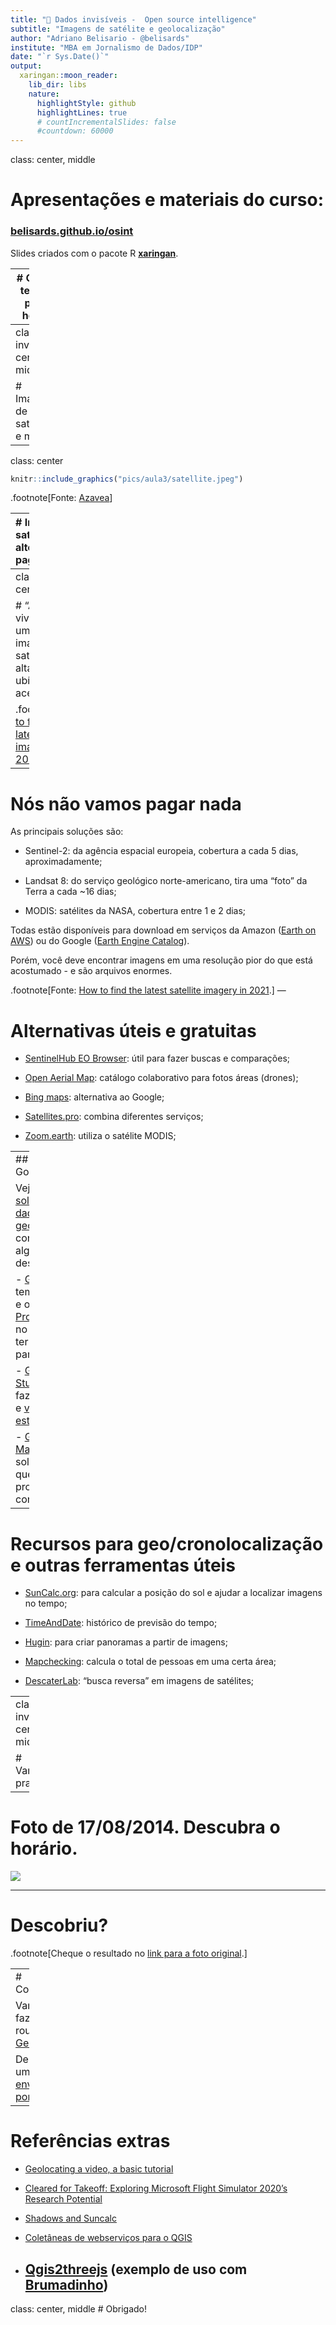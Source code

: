 ```yaml
---
title: "🔎 Dados invisíveis -  Open source intelligence"
subtitle: "Imagens de satélite e geolocalização"
author: "Adriano Belisario - @belisards"
institute: "MBA em Jornalismo de Dados/IDP"
date: "`r Sys.Date()`"
output:
  xaringan::moon_reader:
    lib_dir: libs
    nature:
      highlightStyle: github
      highlightLines: true
      # countIncrementalSlides: false
      #countdown: 60000
---
```

class: center, middle

# Apresentações e materiais do curso:

### [belisards.github.io/osint](https://belisards.github.io/osint/)

Slides criados com o pacote R [**xaringan**](https://github.com/yihui/xaringan).

---
# O que temos para hoje?

- Acessando mapas e imagens de satélites;

- Recursos e práticas para geolocalizar fotos;

---
class: inverse, center, middle

# Imagens de satélite e mapas

---
class: center
```r
knitr::include_graphics("pics/aula3/satellite.jpeg")
```

.footnote[Fonte: [Azavea](http://www.azavea.com/wp-content/uploads/2021/03/azavea_satellite_imagery_decision_tree_2021.pdf)
]

---
# Imagens de satélites: alternativas pagas

Atualmente, a maior resolução de imagens de satélites disponíveis comercialmente varia entre 30 e 50 centímetros GSD (ground sampling distance , ou seja, a distância real entre o centro de dois pixels).

As principais fornecedoras comerciais são:

- [Maxar](https://www.maxar.com): a maior e mais antiga fornecedora de imagens de satélites dos EUA. Espere preços na ordem de milhares de dólares e imagens com resoluções de até 30cm;

- [Airbus](https://www.intelligence-airbusds.com): baseada na França, tem arquivos até dos anos 1980 e também está na ordem dos milhares de dólares;

- [Planet](https://planet.com): a maior parte das imagens conta com uma resolução menor que as anteriores, porém é mais barato. Imagens de arquivos podem sair por "apenas" centenas de dólares.

.footnote[Fonte: [How to find the latest satellite imagery in 2021](https://www.azavea.com/reports/how-to-find-the-latest-satellite-imagery-in-2021/).
]

---
class: inverse, center, middle

# "Ainda não vivemos em uma era de imagens de satélite de alta resolução ubíquas e acessíveis"

.footnote[[How to find the latest satellite imagery in 2021](https://www.azavea.com/reports/how-to-find-the-latest-satellite-imagery-in-2021/).
]


---
# Nós não vamos pagar nada

As principais soluções são:

- Sentinel-2: da agência espacial europeia, cobertura a cada 5 dias, aproximadamente;

- Landsat 8: do serviço geológico norte-americano, tira uma "foto" da Terra a cada ~16 dias;

- MODIS: satélites da NASA, cobertura entre 1 e 2 dias;

Todas estão disponíveis para download em serviços da Amazon ([Earth on AWS](https://aws.amazon.com/pt/earth/)) ou do Google ([Earth Engine Catalog](https://developers.google.com/earth-engine/datasets/catalog/)).

Porém, você deve encontrar imagens em uma resolução pior do que está acostumado - e são arquivos enormes.

.footnote[Fonte: [How to find the latest satellite imagery in 2021](https://www.azavea.com/reports/how-to-find-the-latest-satellite-imagery-in-2021/).
]
---

# Alternativas úteis e gratuitas

- [SentinelHub EO Browser](https://apps.sentinel-hub.com/eo-browser/): útil para fazer buscas e comparações;

- [Open Aerial Map](https://map.openaerialmap.org): catálogo colaborativo para fotos áreas (drones);

- [Bing maps](https://www.bing.com/maps/?cc=br): alternativa ao Google;

- [Satellites.pro](https://satellites.pro): combina diferentes serviços;

- [Zoom.earth](https://zoom.earth/): utiliza o satélite MODIS;



---
## Soluções do Google

Veja [todas as soluções para dados geográficos](https://www.google.com/intl/pt-BR_br/earth/outreach/tools/) ou confira aqui alguns destaques:

- [Google Earth](https://earth.google.com/): tem a versão web e o [Google Earth Pro](https://www.google.com.br/earth/download/gep/agree.html) para instalar no computador e ter mais recursos para análises;

- [Google Earth Studio](https://www.google.com/intl/pt-BR/earth/studio/): permite fazer gravações e [vídeos como este](https://drive.google.com/file/d/1s8OV7_q89L1iCsrV7vdH2u6kWNTVHSPU/view?usp=sharing);

- [Google Maps/StreetView](https://maps.google.com): soluções web que você provavelmente já conhece;

---

# Recursos para geo/cronolocalização e outras ferramentas úteis

- [SunCalc.org](https://www.suncalc.org): para calcular a posição do sol e ajudar a localizar imagens no tempo;

- [TimeAndDate](https://www.timeanddate.com): histórico de previsão do tempo;

- [Hugin](http://hugin.sourceforge.net/): para criar panoramas a partir de imagens;

- [Mapchecking](https://www.mapchecking.com/): calcula o total de pessoas em uma certa área;

- [DescaterLab](https://search.descarteslabs.com): "busca reversa" em imagens de satélites;

---
class: inverse, center, middle

# Vamos praticar!

---


# Foto de 17/08/2014. Descubra o horário.

![](pics/aula3/brasilia.png)

---

# Descobriu?

.footnote[Cheque o resultado no [link para a foto original](https://www.flickr.com/photos/fcmont/14783157308).
]

---
# Competição 

Vamos fazer um round no [Geoguessr](https://www.geoguessr.com/).

Depois, tire um print e [envie sua pontuação](https://docs.google.com/forms/d/e/1FAIpQLScvr8rEajtFkLjV3EGfMbB_arJ9o3lWLjts4o2FEm6WaDWb0g/viewform)!


---

# Referências extras

- [Geolocating a video, a basic tutorial](https://www.osinteditor.com/resources/guides/geolocating-a-video-a-basic-tutorial/)

- [Cleared for Takeoff: Exploring Microsoft Flight Simulator 2020's Research Potential](https://www.bellingcat.com/resources/case-studies/2020/08/24/cleared-for-takeoff-exploring-microsoft-flight-simulator-2020s-research-potential/)

- [Shadows and Suncalc](https://medium.com/quiztime/lining-up-shadows-2351ae106cec)

- [Coletâneas de webserviços para o QGIS](https://github.com/belisards/qgis_resources)

- [Qgis2threejs](https://github.com/minorua/Qgis2threejs) (exemplo de uso com [Brumadinho](https://smaprs.github.io/BrumadinhoDam/))
---

class: center, middle
# Obrigado!
